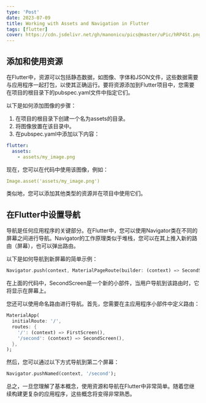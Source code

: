 ```yaml
---
type: 'Post'
date: 2023-07-09
title: Working with Assets and Navigation in Flutter
tags: [flutter]
cover: https://cdn.jsdelivr.net/gh/manonicu/pics@master/uPic/hRP4St.png
---
```


## 添加和使用资源

在Flutter中，资源可以包括静态数据，如图像、字体和JSON文件，这些数据需要与应用程序一起打包，以使其正确运行。要将资源添加到Flutter项目中，您需要在项目的根目录下的pubspec.yaml文件中指定它们。

以下是如何添加图像的步骤：

1. 在项目的根目录下创建一个名为assets的目录。
1. 将图像放置在该目录中。
1. 在pubspec.yaml中添加以下内容：

```yaml
flutter:
  assets:
    - assets/my_image.png
```

现在，您可以在代码中使用该图像，例如：

```yaml
Image.asset('assets/my_image.png')
```

类似地，您可以添加其他类型的资源并在项目中使用它们。

## 在Flutter中设置导航

导航是任何应用程序的关键部分。在Flutter中，您可以使用Navigator类在不同的屏幕之间进行导航。Navigator的工作原理类似于堆栈，您可以在其上推入新的路由（屏幕），也可以弹出路由。

以下是如何导航到新屏幕的简单示例：

```dart
Navigator.push(context, MaterialPageRoute(builder: (context) => SecondScreen()));
```

在上面的代码中，SecondScreen是一个新的小部件，当用户导航到该路由时，它将显示在屏幕上。

您还可以使用命名路由进行导航。首先，您需要在主应用程序小部件中定义路由：

```dart
MaterialApp(
  initialRoute: '/',
  routes: {
    '/': (context) => FirstScreen(),
    '/second': (context) => SecondScreen(),
  },
);
```

然后，您可以通过以下方式导航到第二个屏幕：

```dart
Navigator.pushNamed(context, '/second');
```

总之，一旦您理解了基本概念，使用资源和导航在Flutter中非常简单。随着您继续构建更复杂的应用程序，这些概念将变得非常熟悉。

